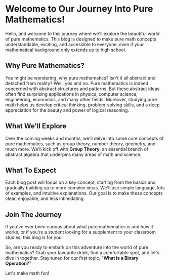 # Welcome to Our Journey Into Pure Mathematics!

Hello, and welcome to this journey where we'll explore the beautiful world of pure mathematics. This blog is designed to make pure math concepts understandable, exciting, and accessible to everyone, even if your mathematical background only extends up to high school.

## Why Pure Mathematics?

You might be wondering, why pure mathematics? Isn't it all abstract and detached from reality? Well, yes and no. Pure mathematics is indeed concerned with abstract structures and patterns. But these abstract ideas often find surprising applications in physics, computer science, engineering, economics, and many other fields. Moreover, studying pure math helps us develop critical thinking, problem-solving skills, and a deep appreciation for the beauty and power of logical reasoning.

## What We'll Explore

Over the coming weeks and months, we'll delve into some core concepts of pure mathematics, such as group theory, number theory, geometry, and much more. We'll kick off with **Group Theory**, an essential branch of abstract algebra that underpins many areas of math and science.

## What To Expect

Each blog post will focus on a key concept, starting from the basics and gradually building up to more complex ideas. We'll use simple language, lots of examples, and intuitive explanations. Our goal is to make these concepts clear, enjoyable, and less intimidating.

## Join The Journey

If you've ever been curious about what pure mathematics is and how it works, or if you're a student looking for a supplement to your classroom studies, this blog is for you.

So, are you ready to embark on this adventure into the world of pure mathematics? Grab your favourite drink, find a comfortable spot, and let's dive in together. Stay tuned for our first topic, "**What is a Binary Operation?**"

Let's make math fun!
